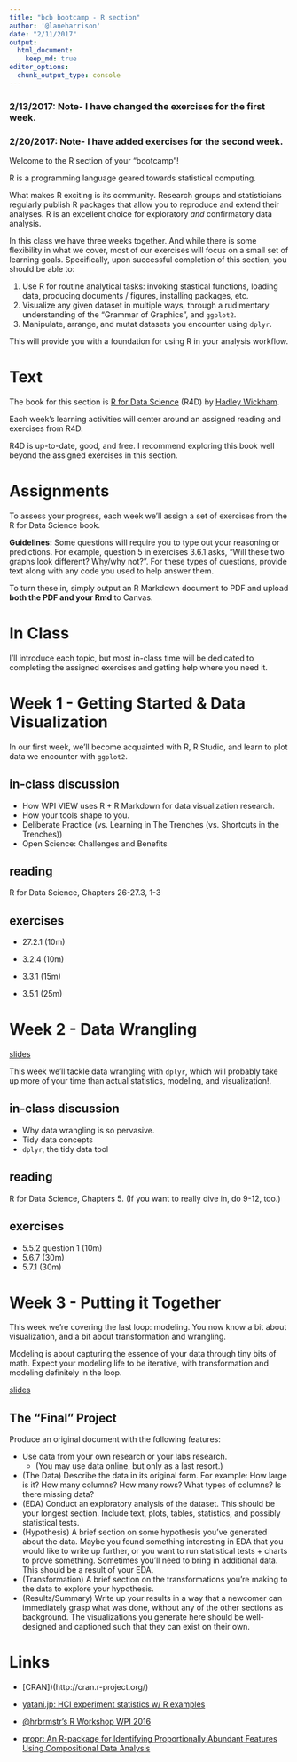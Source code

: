 ```yaml
---
title: "bcb bootcamp - R section"
author: '@laneharrison'
date: "2/11/2017"
output: 
  html_document:
    keep_md: true
editor_options:
  chunk_output_type: console
---
```


### 2/13/2017: Note- I have changed the exercises for the first week.
### 2/20/2017: Note- I have added exercises for the second week.

Welcome to the R section of your "bootcamp"!

R is a programming language geared towards statistical computing.

What makes R exciting is its community.
Research groups and statisticians regularly publish R packages that allow you to reproduce and extend their analyses.
R is an excellent choice for exploratory *and* confirmatory data analysis.

In this class we have three weeks together.
And while there is some flexibility in what we cover, most of our exercises will focus on a small set of learning goals.
Specifically, upon successful completion of this section, you should be able to:

1. Use R for routine analytical tasks: invoking stastical functions, loading data, producing documents / figures, installing packages, etc.
2. Visualize any given dataset in multiple ways, through a rudimentary understanding of the "Grammar of Graphics", and `ggplot2`.
3. Manipulate, arrange, and mutat datasets you encounter using `dplyr`.

This will provide you with a foundation for using R in your analysis workflow.

# Text

The book for this section is [R for Data Science](http://r4ds.had.co.nz/) (R4D) by [Hadley Wickham](http://twitter.com/hadleywickham).

Each week's learning activities will center around an assigned reading and exercises from R4D.

R4D is up-to-date, good, and free.
I recommend exploring this book well beyond the assigned exercises in this section.

# Assignments

To assess your progress, each week we'll assign a set of exercises from the R for Data Science book.

**Guidelines:** Some questions will require you to type out your reasoning or predictions. 
For example, question 5 in exercises 3.6.1 asks, "Will these two graphs look different? Why/why not?".
For these types of questions, provide text along with any code you used to help answer them.

To turn these in, simply output an R Markdown document to PDF and upload **both the PDF and your Rmd** to Canvas.

# In Class

I'll introduce each topic, but most in-class time will be dedicated to completing the assigned exercises and getting help where you need it.

# Week 1 - Getting Started & Data Visualization

In our first week, we'll become acquainted with R, R Studio, and learn to plot data we encounter with `ggplot2`.

## in-class discussion

- How WPI VIEW uses R + R Markdown for data visualization research.
- How your tools shape to you.
- Deliberate Practice (vs. Learning in The Trenches (vs. Shortcuts in the Trenches))
- Open Science: Challenges and Benefits

## reading

R for Data Science, Chapters 26-27.3, 1-3

## exercises

- 27.2.1 (10m)

- 3.2.4 (10m)
- 3.3.1 (15m)
- 3.5.1 (25m)

# Week 2 - Data Wrangling

[slides](week2-inclass.html)

This week we'll tackle data wrangling with `dplyr`, which will probably take up more of your time than actual statistics, modeling, and visualization!.

## in-class discussion

- Why data wrangling is so pervasive.
- Tidy data concepts
- `dplyr`, the tidy data tool

## reading

R for Data Science, Chapters 5. 
(If you want to really dive in, do 9-12, too.)

## exercises

- 5.5.2 question 1 (10m)
- 5.6.7 (30m)
- 5.7.1 (30m)

# Week 3 - Putting it Together

This week we're covering the last loop: modeling.
You now know a bit about visualization, and a bit about transformation and wrangling.

Modeling is about capturing the essence of your data through tiny bits of math.
Expect your modeling life to be iterative, with transformation and modeling definitely in the loop.

[slides](week-3-inclass.html)

## The "Final" Project

Produce an original document with the following features:

- Use data from your own research or your labs research. 
    - (You may use data online, but only as a last resort.)
- (The Data) Describe the data in its original form. For example: How large is it? How many columns? How many rows? What types of columns? Is there missing data?
- (EDA) Conduct an exploratory analysis of the dataset. This should be your longest section. Include text, plots, tables, statistics, and possibly statistical tests.
- (Hypothesis) A brief section on some hypothesis you've generated about the data. Maybe you found something interesting in EDA that you would like to write up further, or you want to run statistical tests + charts to prove something. Sometimes you'll need to bring in additional data. This should be a result of your EDA.
- (Transformation) A brief section on the transformations you're making to the data to explore your hypothesis.
- (Results/Summary) Write up your results in a way that a newcomer can immediately grasp what was done, without any of the other sections as background. The visualizations you generate here should be well-designed and captioned such that they can exist on their own.

# Links

- [CRAN])(http://cran.r-project.org/)
- [yatani.jp: HCI experiment statistics w/ R examples](http://yatani.jp/teaching/doku.php?id=hcistats:start)
- [\@hrbrmstr's R Workshop WPI 2016](https://hrbrmstr.github.io/WPIRWorkshop/)

- [propr: An R-package for Identifying Proportionally Abundant Features Using Compositional Data Analysis](http://biorxiv.org/content/early/2017/02/01/104935)
